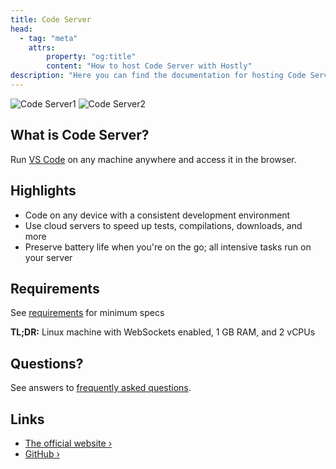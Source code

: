 ```yaml
---
title: Code Server
head:
  - tag: "meta"
    attrs:
        property: "og:title"
        content: "How to host Code Server with Hostly"
description: "Here you can find the documentation for hosting Code Server with Hostly."
---
```



<Badge text="One-click setup." variant="note" size="large" />

![Code Server1](https://github.com/coder/code-server/raw/main/docs/assets/screenshot-1.png)
![Code Server2](https://github.com/coder/code-server/raw/main/docs/assets/screenshot-2.png)

## What is Code Server?

Run [VS Code](https://github.com/Microsoft/vscode) on any machine anywhere and access it in the browser.

## Highlights

- Code on any device with a consistent development environment
- Use cloud servers to speed up tests, compilations, downloads, and more
- Preserve battery life when you're on the go; all intensive tasks run on your server

## Requirements

See [requirements](https://coder.com/docs/code-server/latest/requirements?utm_source=hostly.khulnasoft.com) for minimum specs

**TL;DR:** Linux machine with WebSockets enabled, 1 GB RAM, and 2 vCPUs

## Questions?

See answers to [frequently asked questions](https://coder.com/docs/code-server/latest/FAQ?utm_source=hostly.khulnasoft.com).

## Links

- [The official website ›](https://coder.com/docs/code-server/?utm_source=hostly.khulnasoft.com)
- [GitHub ›](https://github.com/coder/code-server?utm_source=hostly.khulnasoft.com)

